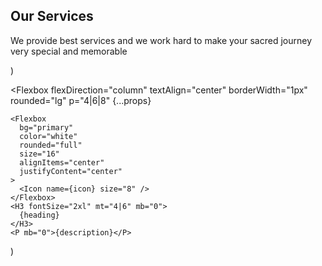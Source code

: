   <Section py="8|12|16|24" {...props} backgroundImage="url(https://images.unsplash.com/photo-1593715857989-e22fd13c27d0?ixlib=rb-1.2.1&ixid=eyJhcHBfaWQiOjEyMDd9&auto=format&fit=crop&w=2000&q=80)">
    <Container>
      <H2 m="0" lineHeight="tight" textAlign="center" color="black">
        Our Services
      </H2>
      <P fontSize="xl|2xl" mt="2" textAlign="center"  color="black">
        We provide best services and we work hard to make your sacred journey very  special and memorable
      </P>
      <Grid col="1|2|3" mt="8|10|12" gap="4|6|8">
        <Feature
          icon="airplay"
          heading="Pre-Umrah Guidance"
          description="Before we embark on the holy journey we educate you about the process."
          bg="background"
        />
        <Feature
          icon="globe"
          heading="Visa Services"
          description="The agreements that we have with the hotels and other service providers in Saudi Arabia are one of the best in their field."
          bg="background"
        />
        <Feature
          icon="archive"
          heading="Laundry Services"
          description="We”ll get your clothes (as many as you want) washed, ironed and delivered back to you absolutely free."
          bg="background"
        />
        <Feature
          icon="navigation"
          heading="Luxurious Transfers"
          description="Transport from Makkah to Madina in Luxurious AC busses."
          bg="background"
        />
        <Feature
          icon="coffee"
          heading="Buffet Service"
          description="A variety of Delicious cuisines to tick your tastebuds. Food is served in buffet."
          bg="background"
        />
        <Feature
          icon="phone"
          heading="Sim cards"
          description="We assist you get local sim card so that youre in touch with youre loved ones."
          bg="background"
        />
      </Grid>
    </Container>
  </Section>
)

  <Flexbox
    flexDirection="column"
    textAlign="center"
    borderWidth="1px"
    rounded="lg"
    p="4|6|8"
    {...props}
  >
    <Flexbox
      bg="primary"
      color="white"
      rounded="full"
      size="16"
      alignItems="center"
      justifyContent="center"
    >
      <Icon name={icon} size="8" />
    </Flexbox>
    <H3 fontSize="2xl" mt="4|6" mb="0">
      {heading}
    </H3>
    <P mb="0">{description}</P>
  </Flexbox>
)